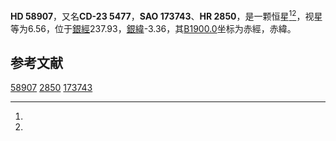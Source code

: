 {{Starbox begin
| name = HD 58907
}}
{{Starbox observe
| epoch = [[J2000.0|J2000.0]]
| constell = {{星座名待查}}<ref name=SIMBAD>{{cite web
 | url=http://simbad.u-strasbg.fr/simbad/sim-id?Ident=HR+2850
 | title=Pulsating variable Star
 | publisher=Centre de Données astronomiques de Strasbourg
 | work=SIMBAD
 | accessdate=2012-07-13
 | archive-date=2016-03-18
 | archive-url=https://web.archive.org/web/20160318195019/http://simbad.u-strasbg.fr/simbad/sim-id?Ident=HR+2850
 | dead-url=no
 }}</ref><ref name=DATA>{{cite web
 | url=http://vizier.u-strasbg.fr/viz-bin/VizieR-5?-out.add=.&-source=5050&-corr=PK=HR&-out.max=9999&HR=2850
 | title=VizieR Detailed Page
 | accessdate=2012-07-13
 | archive-date=2016-03-04
 | archive-url=https://web.archive.org/web/20160304221225/http://vizier.u-strasbg.fr/viz-bin/VizieR-5?-out.add=.&-source=5050&-corr=PK=HR&-out.max=9999&HR=2850
 | dead-url=no
 }}</ref>
| 星官 = 
| ra = {{RA|7|26|40.7}}<ref name=SIMBAD /><ref name=DATA />
| dec = {{DEC|-23|42|44}}<ref name=SIMBAD /><ref name=DATA />
| appmag_v = 6.56<ref name=SIMBAD /><ref name=DATA />
}}
{{Starbox character
| class = A1<ref name=SIMBAD /><ref name=DATA />
| b-v = 0.01<ref name=SIMBAD /><ref name=DATA />
| u-b = <ref name=SIMBAD /><ref name=DATA />
| r-i = <ref name=SIMBAD /><ref name=DATA />
| variable = 
}}
{{Starbox astrometry
| radial_v = 
| prop_mo_ra = 27
| parallax = 
| p_error = 
}}
{{Starbox catalog
| names =CD-23 5477，[[SAO星表|SAO]] 173743，[[HD星表|HD]] 58907，[[HR星表|HR]] 2850}}
{{Starbox reference |Simbad=HR+2850}}
{{Starbox end}}

'''HD 58907'''，又名'''CD-23 5477'''，'''SAO 173743'''、'''HR 2850'''，是一颗恒星<ref name=SIMBAD /><ref name=DATA />，视星等为6.56，位于[[銀道座標系|銀經]]237.93，[[銀道座標系|銀緯]]-3.36，其[[B1900.0|B1900.0]]坐标为赤經{{RA|7|22|27.9}}，赤緯{{DEC|-23|-3.36|43}}。

== 参考文献 ==
{{reflist}}

{{star-stub}}

[[Category:HD和HDE天體|58907]]
[[Category:HR天體|2850]]
[[Category:SAO天體|173743]]